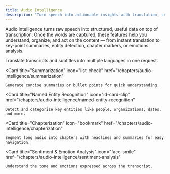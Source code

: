 ```yaml
---
title: Audio Intelligence
description: "Turn speech into actionable insights with translation, summarization, entities, chapters, sentiment and more"
---
```


Audio intelligence turns raw speech into structured, useful data on top of transcription. Once the words are captured, these features help you understand, organize, and act on the content — from instant translation to key-point summaries, entity detection, chapter markers, or emotions analysis.

<CardGroup cols={3}>
  <Card
    title="Translation"
    icon="language"
    href="/chapters/audio-intelligence/translation"
  >
    Translate transcripts and subtitles into multiple languages in one request.
  </Card>

  <Card
    title="Summarization"
    icon="list-check"
    href="/chapters/audio-intelligence/summarization"
  >
    Generate concise summaries or bullet points for quick understanding.
  </Card>

  <Card
    title="Named Entity Recognition"
    icon="id-card-clip"
    href="/chapters/audio-intelligence/named-entity-recognition"
  >
    Detect and categorize key entities like people, organizations, dates, and more.
  </Card>

  <Card
    title="Chapterization"
    icon="bookmark"
    href="/chapters/audio-intelligence/chapterization"
  >
    Segment long audio into chapters with headlines and summaries for easy navigation.
  </Card>

  <Card
    title="Sentiment & Emotion Analysis"
    icon="face-smile"
    href="/chapters/audio-intelligence/sentiment-analysis"
  >
    Understand the tone and emotions expressed across the transcript.
  </Card>
</CardGroup>


